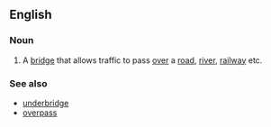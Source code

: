==English==

===Noun===
{{en-noun}}

#{{UK}} A [[bridge]] that allows traffic to pass [[over]] a [[road]], [[river]], [[railway]] etc.

===See also===
*[[underbridge]]
*[[overpass]]